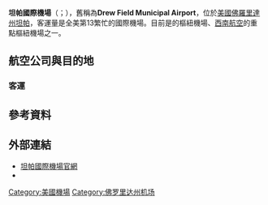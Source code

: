 {{Expand|time=2016-10-10T12:46:55+00:00}}
{{Infobox Airport 
| airport_name = <center>坦帕國際機場<br><small>Tampa International Airport</small></center>
| photo        =TIA AIRSIDE-A- 2-2004.JPG
| IATA         = TPA
| ICAO         = KTPA
| FAA          = TPA
| WMO          = 72211
| type         = [[民用航空|民用]]
| run by       = 
| city-served  = {{flagicon|USA}}[[坦帕_(佛罗里达州)|坦帕]]
| elevation    = 
| website      = [http://www.tampaairport.com/ tampaairport.com]
| coordinates  = 
| metric-elev  = 
| metric-rwy   = 
| r1-number    = 10/28
| r1-length-f  = 6,999
| r1-length-m  = 2,133
| r1-surface   = [[瀝青|瀝青]]、[[混凝土|混凝土]]
| r2-number    = 19L/1R
| r2-length-f  = 8,300
| r2-length-m  = 2,530
| r2-surface   = [[瀝青|瀝青]]、[[混凝土|混凝土]]
| r3-number    = 19R/1L
| r3-length-f  = 11,002
| r3-length-m  = 3,353
| r3-surface   = [[混凝土|混凝土]]
| stat-year    = 2015
| stat1-header = 旅客流量
| stat1-data   = 18,815,425
| stat2-header = 航班起降量
| stat2-data   = 189,865
| stat3-header = 
| stat3-data   = 
| pushpin_map            = USA Florida#USA
| pushpin_relief         = yes
| pushpin_map_caption    = 機場於佛羅里達/美國的位置
| pushpin_label          = '''TPA'''
| pushpin_label_position = bottom
| footnotes    = Sources:[[美國聯邦航空總署|美國聯邦航空總署]]<ref name="FAA">{{FAA-airport|ID=TPA|use=PU|own=PU|site=03513.*A}}, effective May 7, 2009.</ref>
}}
'''坦帕國際機場'''（{{lang-en|Tampa International Airport}}；{{airport codes|TPA|KTPA}}），舊稱為'''Drew Field Municipal Airport'''，位於[[美國|美國]][[佛羅里達州|佛羅里達州]][[坦帕_(佛罗里达州)|坦帕]]，客運量是全美第13繁忙的國際機場。目前是{{link-en|銀色航空|Silver Airways}}的樞紐機場、[[西南航空|西南航空]]的重點樞紐機場之一。
==航空公司與目的地==
===客運===
{{Airport-dest-list
|3rdcoltitle=航站楼
|{{flagicon|CAN}} [[加拿大航空|加拿大航空]]||E
|{{flagicon|CAN}} [[加拿大胭脂航空|加拿大胭脂航空]]|[[多倫多皮爾遜國際機場|多倫多-皮爾遜]]|E
|{{flagicon|USA}} [[阿拉斯加航空|阿拉斯加航空]]|[[西雅圖-塔科馬國際機場|西雅圖-塔科馬]]|A
|{{flagicon|USA}} [[美國航空|美國航空]]|[[歐海爾國際機場|芝加哥-歐海爾]]、[[邁阿密國際機場|邁阿密]]|F
|{{flagicon|USA}} [[美鷹航空|美鷹航空]]|'''季節航班：'''[[邁阿密國際機場|邁阿密]]|F
|{{flagicon|UK}} [[英國航空|英國航空]]||F
|{{flagicon|CYM}} [[開曼航空|開曼航空]]||F
|{{flagicon|PAN}} [[巴拿馬航空|巴拿馬航空]]|[[托庫門國際機場|巴拿馬市]]|F
|{{flagicon|USA}} [[達美航空|達美航空]]|[[約翰·甘迺迪國際機場|紐約-甘迺迪]]、[[拉瓜地亞機場|紐約-拉瓜地亞]]|E、F
|{{flagicon|USA}} [[达美连接航空|达美连接航空]]||E
|{{flagicon|CHE}} [[雪絨花航空|雪絨花航空]]|[[蘇黎世機場|蘇黎世]]|F
|{{flagicon|USA}} [[邊疆航空|邊疆航空]]|[[歐海爾國際機場|芝加哥-歐海爾]]|C
|{{flagicon|ISL}} [[冰島航空|冰島航空]]||F
|{{flagicon|USA}} [[捷藍航空|捷藍航空]]|[[約翰·甘迺迪國際機場|紐約-甘迺迪]]、[[紐華克自由國際機場|紐華克]]|A、F
|{{flagicon|DEU}} [[漢莎航空|漢莎航空]]<br>由[[漢莎城際航空|漢莎城際航空]]營運|[[法蘭克福機場|法蘭克福]]|F
|{{flagicon|USA}} {{link-en|銀色航空|Silver Airways}}||A
|{{flagicon|USA}} [[西南航空|西南航空]]|[[芝加哥中途國際機場|芝加哥-中途]]、[[印第安納波利斯國際機場|印第安納波利斯]]、[[紐奧良路易阿姆斯壯國際機場|紐奧良]]、[[拉瓜地亞機場|紐約-拉瓜地亞]]|C
|{{flagicon|USA}} [[精神航空|精神航空]]|[[歐海爾國際機場|芝加哥-歐海爾]]、[[紐奧良路易阿姆斯壯國際機場|紐奧良]]|A
|{{flagicon|USA}} [[太阳城航空|太阳城航空]]||A
|{{flagicon|USA}} {{link-en|Swift Air|Swift Air}}||E、F
|{{flagicon|USA}} [[聯合航空|聯合航空]]|[[歐海爾國際機場|芝加哥-歐海爾]]、[[紐華克自由國際機場|紐華克]]|A
|{{flagicon|USA}} [[聯航快運|聯航快運]]|'''季節航班：'''[[紐華克自由國際機場|紐華克]]|A
|{{flagicon|CAN}} [[西捷航空|西捷航空]]|[[多倫多皮爾遜國際機場|多倫多-皮爾遜]]|E
}}

==參考資料==
{{reflist}}
==外部連結==
* [http://www.tampaairport.com/ 坦帕國際機場官網]{{Wayback|url=http://www.tampaairport.com/ |date=20030621133721 }}
* {{Facebook|FlyTPA}}
{{Major US Airports}}
[[Category:美國機場|Category:美國機場]]
[[Category:佛罗里达州机场|Category:佛罗里达州机场]]